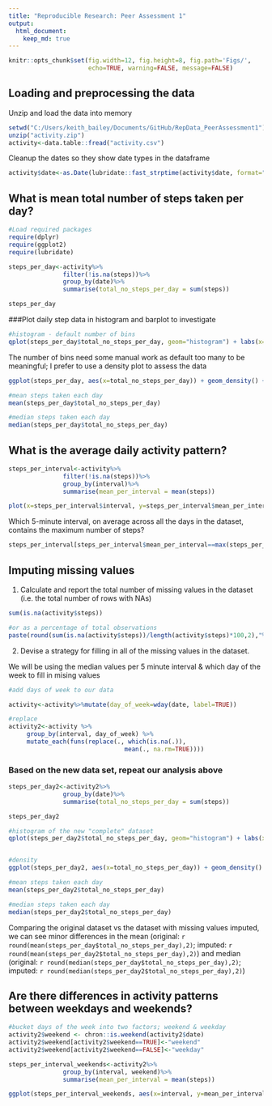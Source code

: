 ```yaml
---
title: "Reproducible Research: Peer Assessment 1"
output: 
  html_document:
    keep_md: true
---
```


```r
knitr::opts_chunk$set(fig.width=12, fig.height=8, fig.path='Figs/',
                      echo=TRUE, warning=FALSE, message=FALSE)
```


## Loading and preprocessing the data  
Unzip and load the data into memory

```r
setwd("C:/Users/keith_bailey/Documents/GitHub/RepData_PeerAssessment1")
unzip("activity.zip")
activity<-data.table::fread("activity.csv")
```

Cleanup the dates so they show date types in the dataframe  
```r
activity$date<-as.Date(lubridate::fast_strptime(activity$date, format="%Y-%m-%d"))

```


## What is mean total number of steps taken per day?
```r
#Load required packages
require(dplyr)
require(ggplot2)
require(lubridate)
```

```r
steps_per_day<-activity%>%
               filter(!is.na(steps))%>%
               group_by(date)%>%
               summarise(total_no_steps_per_day = sum(steps))

steps_per_day
```

###Plot daily step data in histogram and barplot to investigate

```r
#histogram - default number of bins
qplot(steps_per_day$total_no_steps_per_day, geom="histogram") + labs(x="Total Number of Steps per Day")
```

The number of bins need some manual work as default too many to be meaningful; I prefer to use a density plot to assess the data

```r
ggplot(steps_per_day, aes(x=total_no_steps_per_day)) + geom_density() + labs(x="Total Number of Steps per Day")

```

``` r
#mean steps taken each day
mean(steps_per_day$total_no_steps_per_day)

#median steps taken each day
median(steps_per_day$total_no_steps_per_day)
```

## What is the average daily activity pattern?

``` r
steps_per_interval<-activity%>%
               filter(!is.na(steps))%>%
               group_by(interval)%>%
               summarise(mean_per_interval = mean(steps))

plot(x=steps_per_interval$interval, y=steps_per_interval$mean_per_interval, type="l", xlab = "5 Minute intervals throughout the day", ylab = "Mean Steps Taken per 5 Minute Interval") 
```

Which 5-minute interval, on average across all the days in the dataset, contains the maximum number of steps?
``` r
steps_per_interval[steps_per_interval$mean_per_interval==max(steps_per_interval$mean_per_interval),]

```


## Imputing missing values

1. Calculate and report the total number of missing values in the dataset (i.e. the total number of rows with NAs)
```r
sum(is.na(activity$steps))

#or as a percentage of total observations
paste(round(sum(is.na(activity$steps))/length(activity$steps)*100,2),"%", sep="")

```
2. Devise a strategy for filling in all of the missing values in the dataset. 

We will be using the median values per 5 minute interval & which day of the week to fill in mising values

``` r

#add days of week to our data

activity<-activity%>%mutate(day_of_week=wday(date, label=TRUE))

#replace 
activity2<-activity %>%
     group_by(interval, day_of_week) %>% 
     mutate_each(funs(replace(., which(is.na(.)),
                                mean(., na.rm=TRUE))))

```

### Based on the new data set, repeat our analysis above

```r
steps_per_day2<-activity2%>%
               group_by(date)%>%
               summarise(total_no_steps_per_day = sum(steps))

steps_per_day2

#histogram of the new "complete" dataset
qplot(steps_per_day2$total_no_steps_per_day, geom="histogram") + labs(x = "Total Number of Steps per Day")


#density
ggplot(steps_per_day2, aes(x=total_no_steps_per_day)) + geom_density() + labs(x = "Total Number of Steps Per Day")

#mean steps taken each day
mean(steps_per_day2$total_no_steps_per_day)

#median steps taken each day
median(steps_per_day2$total_no_steps_per_day)

```
Comparing the original dataset vs the dataset with missing values imputed, we can see minor differences in the mean (original: `r round(mean(steps_per_day$total_no_steps_per_day),2)`; imputed: `r round(mean(steps_per_day2$total_no_steps_per_day),2)`) and median (original: `r round(median(steps_per_day$total_no_steps_per_day),2)`; imputed: `r round(median(steps_per_day2$total_no_steps_per_day),2)`)

## Are there differences in activity patterns between weekdays and weekends?

```r

#bucket days of the week into two factors; weekend & weekday
activity2$weekend <- chron::is.weekend(activity2$date)
activity2$weekend[activity2$weekend==TRUE]<-"weekend"
activity2$weekend[activity2$weekend==FALSE]<-"weekday"

steps_per_interval_weekends<-activity2%>%
               group_by(interval, weekend)%>%
               summarise(mean_per_interval = mean(steps))

ggplot(steps_per_interval_weekends, aes(x=interval, y=mean_per_interval)) + geom_line() + facet_wrap(~weekend) + labs(x = "Interval periods (5 minute blocks)", y = "Average Number of steps per interval")

```
